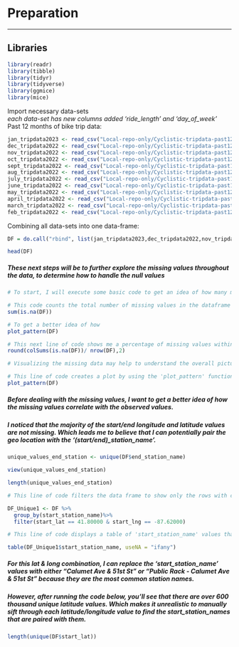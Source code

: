 # Preparation

------------------------------------------------------------------------

## Libraries

```r
library(readr)
library(tibble)
library(tidyr)
library(tidyverse)
library(ggmice)
library(mice)
```

Import necessary data-sets\
*each data-set has new columns added 'ride_length' and 'day_of_week'*\
Past 12 months of bike trip data:

```r
jan_tripdata2023 <- read_csv("Local-repo-only/Cyclistic-tripdata-past12months/jan-tripdata2023.csv")
dec_tripdata2022 <- read_csv("Local-repo-only/Cyclistic-tripdata-past12months/dec-tripdata2022.csv")
nov_tripdata2022 <- read_csv("Local-repo-only/Cyclistic-tripdata-past12months/nov-tripdata2022.csv")
oct_tripdata2022 <- read_csv("Local-repo-only/Cyclistic-tripdata-past12months/oct-tripdata2022.csv")
sept_tripdata2022 <- read_csv("Local-repo-only/Cyclistic-tripdata-past12months/sept-tripdata2022.csv")
aug_tripdata2022 <- read_csv("Local-repo-only/Cyclistic-tripdata-past12months/aug-tripdata2022.csv")
july_tripdata2022 <- read_csv("Local-repo-only/Cyclistic-tripdata-past12months/july-tripdata2022.csv")
june_tripdata2022 <- read_csv("Local-repo-only/Cyclistic-tripdata-past12months/june-tripdata2022.csv")
may_tripdata2022 <- read_csv("Local-repo-only/Cyclistic-tripdata-past12months/may-tripdata2022.csv")
april_tripdata2022 <- read_csv("Local-repo-only/Cyclistic-tripdata-past12months/april-tripdata2022.csv")
march_tripdata2022 <- read_csv("Local-repo-only/Cyclistic-tripdata-past12months/march-tripdata2022.csv")
feb_tripdata2022 <- read_csv("Local-repo-only/Cyclistic-tripdata-past12months/feb-tripdata2022.csv")
```

Combining all data-sets into one data-frame:

```r
DF = do.call("rbind", list(jan_tripdata2023,dec_tripdata2022,nov_tripdata2022,oct_tripdata2022,sept_tripdata2022,aug_tripdata2022,july_tripdata2022,june_tripdata2022,may_tripdata2022,april_tripdata2022,march_tripdata2022,feb_tripdata2022))
```

```r
head(DF)
```

##### These next steps will be to further explore the missing values throughout the data, to determine how to handle the null values

```r
# To start, I will execute some basic code to get an idea of how many missing values are in the data

# This code counts the total number of missing values in the dataframe
sum(is.na(DF))
```

```r
# To get a better idea of how
plot_pattern(DF)
```

```r
# This next line of code shows me a percentage of missing values within each column of the dataframe
round(colSums(is.na(DF))/ nrow(DF),2)
```

```r
# Visualizing the missing data may help to understand the overall picture as well as any patterns between the missing values

# This line of code creates a plot by using the 'plot_pattern' function from the ggmice' package
plot_pattern(DF)
```

##### Before dealing with the missing values, I want to get a better idea of how the missing values correlate with the observed values.

##### I noticed that the majority of the start/end longitude and latitude values are not missing. Which leads me to believe that I can potentially pair the geo location with the '(start/end)\_station_name'.

```r

unique_values_end_station <- unique(DF$end_station_name)
```

```r
view(unique_values_end_station)
```

```r
length(unique_values_end_station)
```

```r
# This line of code filters the data frame to show only the rows with certain latitude and longitude conditions

DF_Unique1 <- DF %>%
  group_by(start_station_name)%>%
  filter(start_lat == 41.80000 & start_lng == -87.62000)
```

```r
# This line of code displays a table of 'start_station_name' values that pair with the latitude and longitude condition within the "DF_Unique1" filter

table(DF_Unique1$start_station_name, useNA = "ifany")
```

##### For this lat & long combination, I can replace the 'start_station_name' values with either "Calumet Ave & 51st St" or "Public Rack - Calumet Ave & 51st St" because they are the most common station names.

##### However, after running the code below, you'll see that there are over 600 thousand unique latitude values. Which makes it unrealistic to manually sift through each latitude/longitude value to find the start_station_names that are paired with them.

```r
length(unique(DF$start_lat))
```
